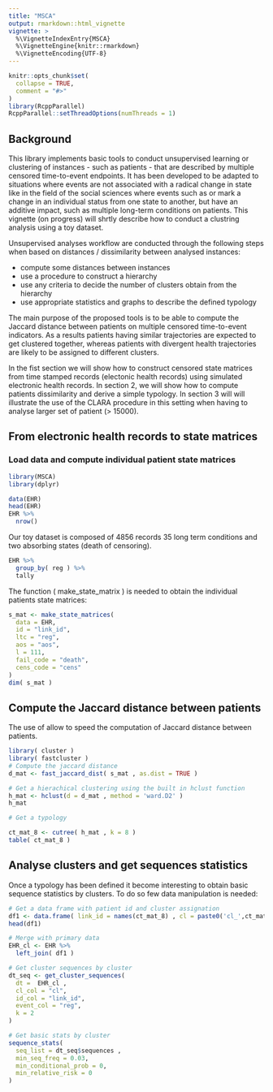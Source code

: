 ```yaml
---
title: "MSCA"
output: rmarkdown::html_vignette
vignette: >
  %\VignetteIndexEntry{MSCA}
  %\VignetteEngine{knitr::rmarkdown}
  %\VignetteEncoding{UTF-8}
---
```


```r
knitr::opts_chunk$set(
  collapse = TRUE,
  comment = "#>"
)
library(RcppParallel)
RcppParallel::setThreadOptions(numThreads = 1)
```

## Background

This library implements basic tools to conduct unsupervised learning or clustering of instances - such as patients - that are described by multiple censored time-to-event endpoints. It has been developed to be adapted to situations where events are not associated with a radical change in state like in the field of the social sciences where events such as \textit{wedding} or \textit{first job} mark a change in an individual status from one state to another, but have an additive impact, such as multiple long-term conditions on patients. This vignette (on progress) will shrtly describe how to conduct a clustring analysis using a toy dataset.

Unsupervised analyses workflow are conducted through the following steps when based on distances / dissimilarity between analysed instances:

- compute some distances between instances
- use a procedure to construct a hierarchy
- use any criteria to decide the number of clusters obtain from the hierarchy
- use appropriate statistics and graphs to describe the defined typology

The main purpose of the proposed tools is to be able to compute the Jaccard distance between patients on multiple censored time-to-event indicators. As a results patients having similar trajectories are expected to get clustered together, whereas patients with divergent health trajectories are likely to be assigned to different clusters.  

In the fist section we will show how to construct censored state matrices from time stamped records (electonic health records) using simulated electronic health records. In section 2, we will show how to compute patients dissimilarity and derive a simple typology. In section 3 will will illustrate the use of the CLARA procedure in this setting when having to analyse larger set of patient (> 15000).

## From electronic health records to state matrices

### Load data and compute individual patient state matrices

```r
library(MSCA)
library(dplyr)

data(EHR)
head(EHR)
EHR %>%
  nrow()
```

Our toy dataset is composed of 4856 records 35 long term conditions and two absorbing states (death of censoring).

```r
EHR %>%
  group_by( reg ) %>%
  tally

```

The function \sript( make_state_matrix ) is needed to obtain the individual patients state matrices:


```r
s_mat <- make_state_matrices(
  data = EHR,
  id = "link_id",
  ltc = "reg",
  aos = "aos",
  l = 111,
  fail_code = "death",
  cens_code = "cens"
)
dim( s_mat )
```

## Compute the Jaccard distance between patients

The use of \script{fast_jaccard_dist} allow to speed the computation of Jaccard distance between patients.

```r
library( cluster )
library( fastcluster )
# Compute the jaccard distance
d_mat <- fast_jaccard_dist( s_mat , as.dist = TRUE )

# Get a hierachical clustering using the built in hclust function
h_mat <- hclust(d = d_mat , method = 'ward.D2' )
h_mat

# Get a typology

ct_mat_8 <- cutree( h_mat , k = 8 )
table( ct_mat_8 )

```

## Analyse clusters and get sequences statistics



Once a typology has been defined it become interesting to obtain basic sequence statistics by clusters. To do so few data manipulation is needed:

```r
# Get a data frame with patient id and cluster assignation 
df1 <- data.frame( link_id = names(ct_mat_8) , cl = paste0('cl_',ct_mat_8)) 
head(df1)  

# Merge with primary data
EHR_cl <- EHR %>%
  left_join( df1 )

# Get cluster sequences by cluster
dt_seq <- get_cluster_sequences(
  dt =  EHR_cl ,
  cl_col = "cl",
  id_col = "link_id",
  event_col = "reg",
  k = 2
)

# Get basic stats by cluster
sequence_stats(
  seq_list = dt_seq$sequences ,
  min_seq_freq = 0.03,
  min_conditional_prob = 0,
  min_relative_risk = 0
)
```


